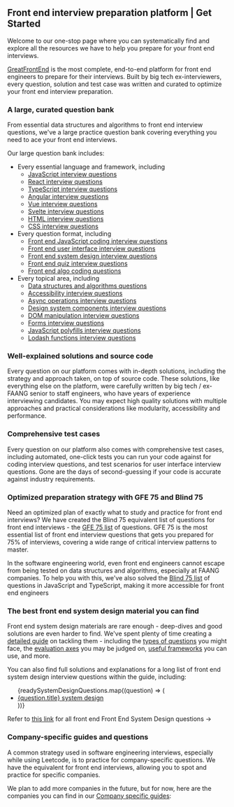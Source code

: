 
## Front end interview preparation platform | Get Started

Welcome to our one-stop page where you can systematically find and explore all the resources we have to help you prepare for your front end interviews.

[GreatFrontEnd](/) is the most complete, end-to-end platform for front end engineers to prepare for their interviews. Built by big tech ex-interviewers, every question, solution and test case was written and curated to optimize your front end interview preparation.

### A large, curated question bank

From essential data structures and algorithms to front end interview questions, we've a large practice question bank covering everything you need to ace your front end interviews.

Our large question bank includes:

- Every essential language and framework, including
  - [JavaScript interview questions](/questions/javascript-interview-questions)
  - [React interview questions](/questions/react-interview-questions)
  - [TypeScript interview questions](/questions/typescript-interview-questions)
  - [Angular interview questions](/questions/angular-interview-questions)
  - [Vue interview questions](/questions/vue-interview-questions)
  - [Svelte interview questions](/questions/svelte-interview-questions)
  - [HTML interview questions](/questions/html-interview-questions)
  - [CSS interview questions](/questions/css-interview-questions)
- Every question format, including
  - [Front end JavaScript coding interview questions](/questions/formats/javascript-functions)
  - [Front end user interface interview questions](/questions/formats/ui-coding)
  - [Front end system design interview questions](/questions/formats/system-design)
  - [Front end quiz interview questions](/questions/formats/quiz)
  - [Front end algo coding questions](/questions/formats/algo-coding)
- Every topical area, including
  - [Data structures and algorithms questions](/focus-areas/data-structures-algorithms)
  - [Accessibility interview questions](/focus-areas/accessibility)
  - [Async operations interview questions](/focus-areas/async-operations)
  - [Design system components interview questions](/focus-areas/design-system-components)
  - [DOM manipulation interview questions](/focus-areas/dom-manipulation)
  - [Forms interview questions](/focus-areas/forms)
  - [JavaScript polyfills interview questions](/focus-areas/javascript-polyfills)
  - [Lodash functions interview questions](/focus-areas/lodash)

### Well-explained solutions and source code

Every question on our platform comes with in-depth solutions, including the strategy and approach taken, on top of source code. These solutions, like everything else on the platform, were carefully written by big tech / ex-FAANG senior to staff engineers, who have years of experience interviewing candidates. You may expect high quality solutions with multiple approaches and practical considerations like modularity, accessibility and performance.

### Comprehensive test cases

Every question on our platform also comes with comprehensive test cases, including automated, one-click tests you can run your code against for coding interview questions, and test scenarios for user interface interview questions. Gone are the days of second-guessing if your code is accurate against industry requirements.

### Optimized preparation strategy with GFE 75 and Blind 75

Need an optimized plan of exactly what to study and practice for front end interviews? We have created the Blind 75 equivalent list of questions for front end interviews - the [GFE 75 list](/interviews/gfe75) of questions. GFE 75 is the most essential list of front end interview questions that gets you prepared for 75% of interviews, covering a wide range of critical interview patterns to master.

In the software engineering world, even front end engineers cannot escape from being tested on data structures and algorithms, especially at FAANG companies. To help you with this, we've also solved the [Blind 75 list](/interviews/blind75) of questions in JavaScript and TypeScript, making it more accessible for front end engineers

### The best front end system design material you can find

Front end system design materials are rare enough - deep-dives and good solutions are even harder to find. We've spent plenty of time creating a [detailed guide](/system-design) on tackling them - including the [types of questions](/system-design/types-of-questions) you might face, the [evaluation axes](/system-design/evaluation-axes) you may be judged on, [useful frameworks](/system-design/framework) you can use, and more.

You can also find full solutions and explanations for a long list of front end system design interview questions within the guide, including:

<ul>
  {readySystemDesignQuestions.map((question) => (
    <li key={question.href}>
      <a href={question.href}>{question.title} system design</a>
    </li>
  ))}
</ul>

Refer to [this link](/questions/system-design) for all front end Front End System Design questions →

### Company-specific guides and questions

A common strategy used in software engineering interviews, especially while using Leetcode, is to practice for company-specific questions. We have the equivalent for front end interviews, allowing you to spot and practice for specific companies.

We plan to add more companies in the future, but for now, here are the companies you can find in our [Company specific guides](/interviews/company):

<GuideLists />
